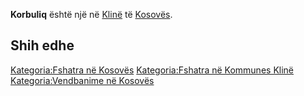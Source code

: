 {{Fshat në 
 | Emri                = Korbuliq
 | EmriAlt                = 
 | NAME_SHORT_FORM=      
 | NAME_GENERIC=      
 | NAME_SORT_NAME_RO=      KORBULIQ
 | FULL_NAME_RO = Korbuliq
 | FULL_NAME_ND_RO=Korbuliq
 | SORT_NAME_RG=KORBULIQ
 | FULL_NAME_RG=Korbuliq
 | FULL_NAME_ND_RG=Korbuliq
 | SRP_NAME_SHORT_FORM=      
 | SRP_NAME_GENERIC=      
 | SRP_NAME_SORT_NAME_RO=      
 | SRP_FULL_NAME_RO = 
 | SRP_FULL_NAME_ND_RO=
 | SRP_SORT_NAME_RG=
 | SRP_FULL_NAME_RG=
 | SRP_FULL_NAME_ND_RG=
 | Emri (Rasa dhanore) = 
 | Figura              = 
 | Shteti              = Kosovo
 | Komuna              = Klinë
 | Kodi postar         = 
 | Sipërfaqja          = 

 | Popullsia           = 

 | Regj. i popullsisë  = 
 | Dend. e popullsisë  = 
 | Faqja zyrtare       = 
 <!--- Koordinatat ----> 
 | Gjerësia            = 42.236111
 | Gjatësia            = 21.336111
 | Lartësia            = 
}}
'''Korbuliq''' është një [[]] në [[Klinë]] të [[Kosovës]].

<!-- == Gjeografia == -->
<!-- == Historia == -->
<!-- == Demografia == -->
== Shih edhe ==
{{Komuna Klinë}}
{{Kosovo-Administrata-Cung}}

[[Kategoria:Fshatra në Kosovës]]
[[Kategoria:Fshatra në Kommunes Klinë]]
[[Kategoria:Vendbanime në Kosovës]]